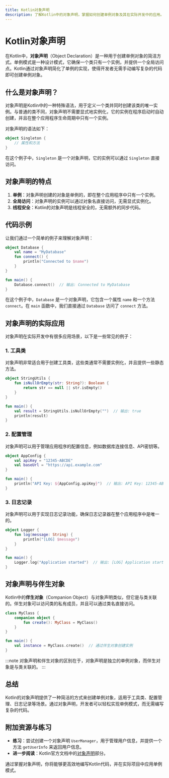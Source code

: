 ```yaml
---
title: Kotlin对象声明
description: 了解Kotlin中的对象声明，掌握如何创建单例对象及其在实际开发中的应用。
---
```


# Kotlin对象声明

在Kotlin中，**对象声明**（Object Declaration）是一种用于创建单例对象的简洁方式。单例模式是一种设计模式，它确保一个类只有一个实例，并提供一个全局访问点。Kotlin通过对象声明简化了单例的实现，使得开发者无需手动编写复杂的代码即可创建单例对象。

## 什么是对象声明？

对象声明是Kotlin中的一种特殊语法，用于定义一个类并同时创建该类的唯一实例。与普通的类不同，对象声明不需要显式地实例化，它的实例在程序启动时自动创建，并且在整个应用程序生命周期中只有一个实例。

对象声明的语法如下：

```kotlin
object Singleton {
    // 属性和方法
}
```

在这个例子中，`Singleton` 是一个对象声明，它的实例可以通过 `Singleton` 直接访问。

## 对象声明的特点

1. **单例**：对象声明创建的对象是单例的，即在整个应用程序中只有一个实例。
2. **全局访问**：对象声明的实例可以通过对象名直接访问，无需显式实例化。
3. **线程安全**：Kotlin的对象声明是线程安全的，无需额外的同步代码。

## 代码示例

让我们通过一个简单的例子来理解对象声明：

```kotlin
object Database {
    val name = "MyDatabase"
    fun connect() {
        println("Connected to $name")
    }
}

fun main() {
    Database.connect()  // 输出: Connected to MyDatabase
}
```

在这个例子中，`Database` 是一个对象声明，它包含一个属性 `name` 和一个方法 `connect`。在 `main` 函数中，我们直接通过 `Database` 访问了 `connect` 方法。

## 对象声明的实际应用

对象声明在实际开发中有很多应用场景，以下是一些常见的例子：

### 1. 工具类

对象声明非常适合用于创建工具类，这些类通常不需要实例化，并且提供一些静态方法。

```kotlin
object StringUtils {
    fun isNullOrEmpty(str: String?): Boolean {
        return str == null || str.isEmpty()
    }
}

fun main() {
    val result = StringUtils.isNullOrEmpty("")  // 输出: true
    println(result)
}
```

### 2. 配置管理

对象声明可以用于管理应用程序的配置信息，例如数据库连接信息、API密钥等。

```kotlin
object AppConfig {
    val apiKey = "12345-ABCDE"
    val baseUrl = "https://api.example.com"
}

fun main() {
    println("API Key: ${AppConfig.apiKey}")  // 输出: API Key: 12345-ABCDE
}
```

### 3. 日志记录

对象声明可以用于实现日志记录功能，确保日志记录器在整个应用程序中是唯一的。

```kotlin
object Logger {
    fun log(message: String) {
        println("[LOG] $message")
    }
}

fun main() {
    Logger.log("Application started")  // 输出: [LOG] Application started
}
```

## 对象声明与伴生对象

Kotlin中的**伴生对象**（Companion Object）与对象声明类似，但它是与类关联的。伴生对象可以访问类的私有成员，并且可以通过类名直接访问。

```kotlin
class MyClass {
    companion object {
        fun create(): MyClass = MyClass()
    }
}

fun main() {
    val instance = MyClass.create()  // 通过伴生对象创建实例
}
```

:::note
对象声明和伴生对象的区别在于，对象声明是独立的单例对象，而伴生对象是与类关联的。
:::

## 总结

Kotlin的对象声明提供了一种简洁的方式来创建单例对象，适用于工具类、配置管理、日志记录等场景。通过对象声明，开发者可以轻松实现单例模式，而无需编写复杂的代码。

## 附加资源与练习

- **练习**：尝试创建一个对象声明 `UserManager`，用于管理用户信息，并提供一个方法 `getUserInfo` 来返回用户信息。
- **进一步阅读**：Kotlin官方文档中的[对象声明](https://kotlinlang.org/docs/object-declarations.html)部分。

通过掌握对象声明，你将能够更高效地编写Kotlin代码，并在实际项目中应用单例模式。